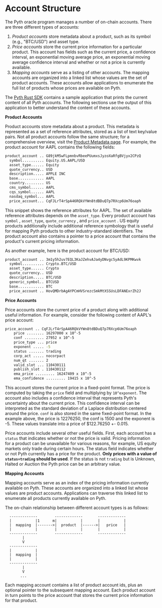 # Account Structure

The Pyth oracle program manages a number of on-chain accounts. There are three different types of accounts:

1. _Product accounts_ store metadata about a product, such as its symbol (e.g., "BTC/USD") and asset type.
2. _Price accounts_ store the current price information for a particular product. This account has fields such as the current price, a confidence interval, an exponential moving average price, an exponential moving average confidence interval and whether or not a price is currently available.
3. _Mapping accounts_ serve as a listing of other accounts. The mapping accounts are organized into a linked list whose values are the set of product accounts. These accounts allow applications to enumerate the full list of products whose prices are available on Pyth.&#x20;

The [Pyth Rust SDK](https://github.com/pyth-network/pyth-sdk-rs) contains a sample application that prints the current content of all Pyth accounts. The following sections use the output of this application to better understand the content of these accounts.

**Product Accounts**

Product accounts store metadata about a product. This metadata is represented as a set of reference attributes, stored as a list of text key/value pairs. Not all product accounts follow the same structure; for a comprehensive overview, visit the [Product Metadata page](product-metadata.md). For example, the product account for AAPL contains the following fields:

```sh copy
product_account .. G89jkM5wFLpmnbvRbeePUumxsJyzoXaRfgBVjyx2CPzQ
  symbol.......... Equity.US.AAPL/USD
  asset_type...... Equity
  quote_currency.. USD
  description..... APPLE INC
  base............ AAPL
  country......... US
  cms_symbol...... AAPL
  cqs_symbol...... AAPL
  nasdaq_symbol... AAPL
  price_account... CqFJLrT4rSpA46RQkVYWn8tdBDuQ7p7RXcp6Um76oaph
```

This snippet shows the reference attributes for AAPL. The set of available reference attributes depends on the `asset_type`. Every product account has `symbol` , `asset_type`, `quote_currency` , and `price_account` . US equity products additionally include additional reference symbology that is useful for mapping Pyth products to other industry-standard identifiers. The product account also contains a pointer to a price account that contains the product's current pricing information.&#x20;

As another example, here is the product account for BTC/USD:

```sh copy
product_account .. 3m1y5h2uv7EQL3KaJZehvAJa4yDNvgc5yAdL9KPMKwvk
  symbol.......... Crypto.BTC/USD
  asset_type...... Crypto
  quote_currency.. USD
  description..... BTC/USD
  generic_symbol.. BTCUSD
  base............ BTC
  price_account .. HovQMDrbAgAYPCmHVSrezcSmkMtXSSUsLDFANExrZh2J
```

**Price Accounts**

Price accounts store the current price of a product along with additional useful information. For example, consider the following content of AAPL's price account:&#x20;

```sh copy
price_account .. CqFJLrT4rSpA46RQkVYWn8tdBDuQ7p7RXcp6Um76oaph
    price ........ 16297000 x 10^-5
    conf ......... 27952 x 10^-5
    price_type ... price
    exponent ..... -5
    status ....... trading
    corp_act ..... nocorpact
    num_qt ....... 2
    valid_slot ... 110430111
    publish_slot . 110430112
    ema_price ......... 16247409 x 10^-5
    ema_confidence ......... 19415 x 10^-5
```

This account stores the current price in a fixed-point format. The price is computed by taking the `price` field and multiplying by `10^exponent`. The account also includes a confidence interval that represents Pyth's uncertainty about the current price. This confidence interval can be interpreted as the standard deviation of a Laplace distribution centered around the price. `conf` is also stored in the same fixed-point format. In the example above, the price is 12276250, the conf is 1500 and the exponent is -5. These values translate into a price of \$122.76250 +- 0.015.

Price accounts include several other useful fields. First, each account has a `status` that indicates whether or not the price is valid. Pricing information for a product can be unavailable for various reasons, for example, US equity markets only trade during certain hours. The status field indicates whether or not Pyth currently has a price for the product. **Only prices with a value of `status=trading` should be used**. If the status is not `trading` but is Unknown, Halted or Auction the Pyth price can be an arbitrary value.

**Mapping Accounts**

Mapping accounts serve as an index of the pricing information currently available on Pyth. These accounts are organized into a linked list whose values are product accounts. Applications can traverse this linked list to enumerate all products currently available on Pyth.

The on-chain relationship between different account types is as follows:

```
  -------------        -------------       -------------
  |           |1      m|           |       |           |
  |  mapping  |------->|  product  |------>|   price   |
  |           |        |           |       |           |
  -------------        -------------       -------------
        |
        V
  -------------
  |           |
  |  mapping  |
  |           |
  -------------
        |
        V
       ...
```

Each mapping account contains a list of product account ids, plus an optional pointer to the subsequent mapping account. Each product account in turn points to the price account that stores the current price information for that product.&#x20;
